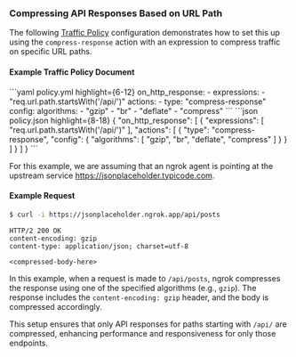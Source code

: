 

### Compressing API Responses Based on URL Path

The following [Traffic Policy](/traffic-policy/)
configuration demonstrates how to set this up using the `compress-response`
action with an expression to compress traffic on specific URL paths.

#### Example Traffic Policy Document

<CodeGroup>
```yaml policy.yml highlight={6-12}
on_http_response:
  - expressions:
    - "req.url.path.startsWith('/api/')"
    actions:
    - type: "compress-response"
    config:
    algorithms:
    - "gzip"
    - "br"
    - "deflate"
    - "compress"
```
```json policy.json highlight={8-18}
{
  "on_http_response": [
    {
      "expressions": [
        "req.url.path.startsWith('/api/')"
      ],
      "actions": [
        {
          "type": "compress-response",
          "config": {
            "algorithms": [
              "gzip",
              "br",
              "deflate",
              "compress"
            ]
          }
        }
      ]
    }
  ]
}
```
</CodeGroup>

For this example, we are assuming that an ngrok agent is pointing at the
upstream service https://jsonplaceholder.typicode.com.

#### Example Request

```bash
$ curl -i https://jsonplaceholder.ngrok.app/api/posts
```

```http
HTTP/2 200 OK
content-encoding: gzip
content-type: application/json; charset=utf-8

<compressed-body-here>
```

In this example, when a request is made to `/api/posts`,
ngrok compresses the response using one of the specified algorithms
(e.g., `gzip`). The response includes the `content-encoding: gzip` header, and
the body is compressed accordingly.

This setup ensures that only API responses
for paths starting with `/api/` are compressed, enhancing performance and
responsiveness for only those endpoints.
